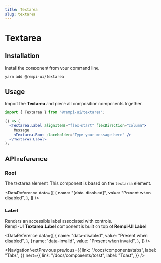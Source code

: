 ```yaml
---
title: Textarea
slug: textarea
---
```


# Textarea

<Description text="Captures user input." />

<SelectVersion />

<PreviewComponent name="textarea" />

## Installation

Install the component from your command line.

```bash
yarn add @rempi-ui/textarea
```

## Usage

Import the <strong>Textarea</strong> and piece all composition components together.

```jsx
import { Textarea } from "@rempi-ui/textarea";

() => (
  <Textarea.Label alignItems="flex-start" flexDirection="column">
    Message
    <Textarea.Root placeholder="Type your message here" />
  </Textarea.Label>
);
```

## API reference

### Root

The textarea element. This component is based on the <code>textarea</code> element.

<DataReference
  data={[
    {
      name: "[data-disabled]",
      value: "Present when disabled",
    },
  ]}
/>

### Label

Renders an accessible label associated with controls.<br />
Rempi-UI <strong>Textarea.Label</strong> component is built on top of <strong>Rempi-UI Label</strong>

<MoreInfo
  componentName="Rempi-UI Label"
  componentLink="/docs/components/label"
/>

<DataReference
  data={[
    {
      name: "data-disabled",
      value: "Present when disabled",
    },
    {
      name: "data-invalid",
      value: "Present when invalid",
    },
  ]}
/>

<NavigationNextPrevious
  previous={{
    link: "/docs/components/tabs",
    label: "Tabs",
  }}
  next={{
    link: "/docs/components/toast",
    label: "Toast",
  }}
/>
